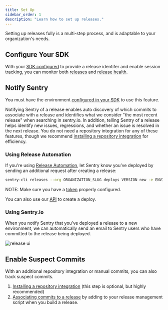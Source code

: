 ```yaml
---
title: Set Up
sidebar_order: 1
description: "Learn how to set up releases."
---
```


Setting up releases fully is a multi-step process, and is adaptable to your organization's needs.

## Configure Your SDK

With your [SDK configured](/platform-redirect/?next=/configuration/releases/) to provide a release identifer and enable session tracking, you can monitor both [releases](/product/releases/) and [release health](/product/releases/health/).

## Notify Sentry

<Note>

You must have the environment [configured in your SDK](/platform-redirect/?next=/configuration/environments/) to use this feature.

</Note>

Notifying Sentry of a release enables auto discovery of which commits to associate with a release and identifies what we consider "the most recent release" when searching in sentry.io. In addition, telling Sentry of a release helps identify new issues, regressions, and whether an issue is resolved in the next release. You do not need a repository integration for any of these features, though we recommend [installing a repository integration](/product/releases/setup/release-automation/) for efficiency.

### Using Release Automation

If you're using [Release Automation](/product/releases/setup/release-automation/), let Sentry know you’ve deployed by sending an additional request after creating a release:

```bash
sentry-cli releases --org ORGANIZATION_SLUG deploys VERSION new -e ENVIRONMENT
```

NOTE: Make sure you have a [token](/product/cli/configuration/) properly configured.

You can also use our [API](/api/releases/create-a-new-deploy-for-an-organization/) to create a deploy.

### Using Sentry.io

When you notify Sentry that you've deployed a release to a new environment, we can automatically send an email to Sentry users who have committed to the release being deployed.

![release ui](release-ui.png)

## Enable Suspect Commits

With an additional repository integration or manual commits, you can also track suspect commits.

1. [Installing a repository integration](/product/releases/setup/release-automation/) (this step is optional, but highly recommended)
2. [Associating commits to a release](/product/releases/suspect-commits/) by adding to your release management script when you build a release.
